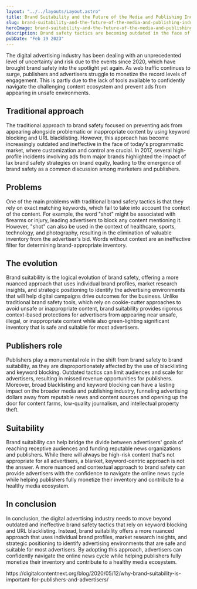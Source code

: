 ```yaml
---
layout: "../../layouts/Layout.astro"
title: Brand Suitability and the Future of the Media and Publishing Industry
slug: brand-suitability-and-the-future-of-the-media-and-publishing-industry
heroImage: brand-suitability-and-the-future-of-the-media-and-publishing-industry.jpg
description: Brand safety tactics are becoming outdated in the face of programmatic advertising, leading to the emergence of brand suitability. By using individual brand profiles and contextual analysis, brand suitability offers more nuanced and effective protection for advertisers while helping publishers monetize their inventory and fund reputable news sources.
pubDate: "Feb 19 2023"
---
```



The digital advertising industry has been dealing with an unprecedented level of uncertainty and risk due to the events since 2020, which have brought brand safety into the spotlight yet again. As web traffic continues to surge, publishers and advertisers struggle to monetize the record levels of engagement. This is partly due to the lack of tools available to confidently navigate the challenging content ecosystem and prevent ads from appearing in unsafe environments.

## Traditional approach
The traditional approach to brand safety focused on preventing ads from appearing alongside problematic or inappropriate content by using keyword blocking and URL blacklisting. However, this approach has become increasingly outdated and ineffective in the face of today's programmatic market, where customization and control are crucial. In 2017, several high-profile incidents involving ads from major brands highlighted the impact of lax brand safety strategies on brand equity, leading to the emergence of brand safety as a common discussion among marketers and publishers.

## Problems
One of the main problems with traditional brand safety tactics is that they rely on exact matching keywords, which fail to take into account the context of the content. For example, the word "shot" might be associated with firearms or injury, leading advertisers to block any content mentioning it. However, "shot" can also be used in the context of healthcare, sports, technology, and photography, resulting in the elimination of valuable inventory from the advertiser's bid. Words without context are an ineffective filter for determining brand-appropriate inventory.

## The evolution
Brand suitability is the logical evolution of brand safety, offering a more nuanced approach that uses individual brand profiles, market research insights, and strategic positioning to identify the advertising environments that will help digital campaigns drive outcomes for the business. Unlike traditional brand safety tools, which rely on cookie-cutter approaches to avoid unsafe or inappropriate content, brand suitability provides rigorous context-based protections for advertisers from appearing near unsafe, illegal, or inappropriate content while also green-lighting significant inventory that is safe and suitable for most advertisers.

## Publishers role
Publishers play a monumental role in the shift from brand safety to brand suitability, as they are disproportionately affected by the use of blacklisting and keyword blocking. Outdated tactics can limit audiences and scale for advertisers, resulting in missed revenue opportunities for publishers. Moreover, broad blacklisting and keyword blocking can have a lasting impact on the broader media and publishing industry, funneling advertising dollars away from reputable news and content sources and opening up the door for content farms, low-quality journalism, and intellectual property theft.

## Suitability
Brand suitability can help bridge the divide between advertisers' goals of reaching receptive audiences and funding reputable news organizations and publishers. While there will always be high-risk content that's not appropriate for all advertisers, a blanket, keyword-centric approach is not the answer. A more nuanced and contextual approach to brand safety can provide advertisers with the confidence to navigate the online news cycle while helping publishers fully monetize their inventory and contribute to a healthy media ecosystem.

## In conclusion
In conclusion, the digital advertising industry needs to move beyond outdated and ineffective brand safety tactics that rely on keyword blocking and URL blacklisting. Instead, brand suitability offers a more nuanced approach that uses individual brand profiles, market research insights, and strategic positioning to identify advertising environments that are safe and suitable for most advertisers. By adopting this approach, advertisers can confidently navigate the online news cycle while helping publishers fully monetize their inventory and contribute to a healthy media ecosystem.


<Sources>
    https://digitalcontentnext.org/blog/2020/05/12/why-brand-suitability-is-important-for-publishers-and-advertisers/
</Sources>